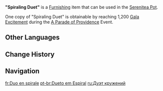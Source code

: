 {{Furnishing Infobox
|id             = 373165
|image          = Item Spiraling Duet.png
|category       = Landscape
|subcategory    = Special Object
|quality        = 4
|adeptal_energy = 90
|load           = 305
|reduced_load   = 305
|description    = These two "butterflies" are constantly whirling and soaring elegantly within this fixed space that has a beautiful pedestal as its central axis. The interlocking paths they take in flight are so mesmerizing that even close observation will not easily reveal the difference between them and ordinary butterflies.<br>In truth, each of these butterflies is a truly fantastic machine in its own right, the fruits of two researchers' well-honed knowledge. These ingenious devices have been combined into a fixed display that combines a unique landscape with static and dynamic aesthetics alike.
|mention        = <!--Character 1;Character2 -->
|interaction    = 
|source1        = A Parade of Providence [[A Parade of Providence#Gala Excitement|Gala Excitement]]
|event          = A Parade of Providence
}}
'''"Spiraling Duet"''' is a [[Furnishing]] item that can be used in the [[Serenitea Pot]].

One copy of "Spiraling Duet" is obtainable by reaching 1,200 [[A Parade of Providence#Gala Excitement|Gala Excitement]] during the [[A Parade of Providence]] Event.

==Other Languages==
{{Other Languages
|en        = "Spiraling Duet"
|zhs       = 「迅旋径迹二重奏」
|zhs_rm    = "Xùnxuán Jìngjì Èrchóngzòu"
|zht       = 「迅旋徑跡二重奏」
|zht_rm    = "Xùnxuán Jìngjī Èrchóngzòu"
|zh_tl     = 
|ja        = 「迅旋の二重奏」
|ja_rm     = "Jinsen no Nijuusou"{{assumed}}
|ja_tl     = 
|ko        = 「교차 회전 이중주」
|ko_tl     = "Cross Rotation Duet"
|es        = Dúo ensortijado
|es_tl     = Curled Duet
|fr        = Duo en spirale
|fr_tl     = Spiraling Duet
|ru        = Дуэт кружений
|ru_tl     = Spinning Duet
|th        = "ท่วงทำนองคู่ฉวัดเฉวียน"
|th_rm     = 
|th_tl     = 
|vi        = "Song Ca Xoắn Ốc"
|vi_tl     = 
|de        = „Spiralförmiges Duett“
|de_tl     = "Spiral Duet"
|id        = Duet Berputar
|id_tl     = Spinning Duet
|pt        = Dueto em Espiral
|pt_tl     = 
|tr        = "Sarmal Düet"
|tr_tl     = 
|it        = Duetto a spirale
|it_tl     = Spiraling Duet
}}

==Change History==
{{Change History|3.6}}

==Navigation==
{{Furnishing Navbox|exterior}}

[[fr:Duo en spirale]]
[[pt-br:Dueto em Espiral]]
[[ru:Дуэт кружений]]